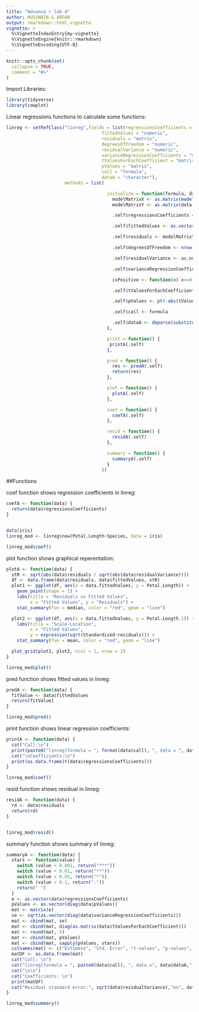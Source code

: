 ```yaml
---
title: "Advance r lab 4"
author: HUSSNAIN & ARFAN
output: rmarkdown::html_vignette
vignette: >
  %\VignetteIndexEntry{my-vignette}
  %\VignetteEngine{knitr::rmarkdown}
  %\VignetteEncoding{UTF-8}
---
```


```r
knitr::opts_chunk$set(
  collapse = TRUE,
  comment = "#>"
)
```

Import Libraries:

```r
library(tidyverse)
library(cowplot)
```

Linear regressions functions to calculate some functions:

```r
linreg <- setRefClass("linreg",fields = list(regressionsCoefficients = "matrix",
                                    fittedValues = "numeric",
                                    residuals = "matrix",
                                    degreesOfFreedom = "numeric",
                                    residualVariance = "numeric",
                                    varianceRegressionCoefficients = "matrix",
                                    tValuesForEachCoefficient = "matrix",
                                    pValues = "matrix",
                                    call = "formula",
                                    dataA = "character"),
                      methods = list(

                                      initialize = function(formula, data) {
                                        modelMatrixX <- as.matrix(model.matrix(formula, data))
                                        modelMatrixY <- as.matrix(data[all.vars(formula)[1]])

                                        .self$regressionsCoefficients <- (solve(t(modelMatrixX) %*% modelMatrixX)) %*% (t(modelMatrixX) %*% modelMatrixY)

                                        .self$fittedValues <- as.vector(modelMatrixX %*% regressionsCoefficients)

                                        .self$residuals <- modelMatrixY - fittedValues

                                        .self$degreesOfFreedom <- nrow(data) - ncol(modelMatrixX)

                                        .self$residualVariance <- as.numeric((t(residuals) %*% residuals) / degreesOfFreedom)

                                        .self$varianceRegressionCoefficients <- as.numeric(residualVariance) * (solve(t(modelMatrixX) %*% modelMatrixX))

                                        isPositive <- function(x) x>=0

                                        .self$tValuesForEachCoefficient <- as.vector(regressionsCoefficients) / (sqrt(varianceRegressionCoefficients))

                                        .self$pValues <- pt(-abs(tValuesForEachCoefficient), degreesOfFreedom)

                                        .self$call <- formula

                                        .self$dataA <- deparse(substitute(data))
                                      },

                                      print = function() {
                                       printA(.self)
                                      },

                                      pred = function() {
                                        res <- predA(.self)
                                        return(res)
                                      },

                                      plot = function() {
                                        plotA(.self)
                                      },

                                      coef = function() {
                                        coefA(.self)
                                      },

                                      resid = function() {
                                        residA(.self)
                                      },

                                      summary = function() {
                                        summaryA(.self)
                                      }
                                    ))
```


##Functions

coef function shows regression coefficients in linreg:

``` r
coefA <- function(data) {
  return(data$regressionsCoefficients)
}


data(iris)
linreg_mod <- linreg$new(Petal.Length~Species, data = iris)

linreg_mod$coef()
```

plot function shows graphical reperentation:

```r
plotA <- function(data) {
  stR <- sqrt(abs(data$residuals / sqrt(abs(data$residualVariance))))
  df <- data.frame(data$residuals, data$fittedValues, stR)
  plot1 <- ggplot(df, aes(x = data.fittedValues, y = Petal.Length)) +
    geom_point(shape = 1) +
    labs(title = "Residuals vs Fitted Values",
         x = "Fitted Values", y = "Residuals") +
    stat_summary(fun = median, color = "red", geom = "line")

  plot2 <- ggplot(df, aes(x = data.fittedValues, y = Petal.Length.1)) +     geom_point(shape = 1) +
    labs(title = "Scale-Location",
         x = "Fitted Values",
         y = expression(sqrt(Standardized~residuals))) +
    stat_summary(fun = mean, color = "red", geom = "line")

  plot_grid(plot1, plot2, ncol = 1, nrow = 2)
}

linreg_mod$plot()
```

pred function shows fitted values in linreg:

```r
predA <- function(data) {
  fitValue <- data$fittedValues
  return(fitValue)
}

linreg_mod$pred()
```

print function shows linear regression coefficients:

```r
printA <- function(data) {
  cat("Call:\n")
  print(paste0("linreg(formula = ", format(data$call), ", data = ", data$dataA, ")"))
  cat("\nCoefficients:\n")
  print(as.data.frame(t(data$regressionsCoefficients)))
}

linreg_mod$coef()
```


resid function shows residual in linreg:

```r
residA <- function(data) {
  rd <- data$residuals
  return(rd)
}


linreg_mod$resid()
```

summary function shows summary of linreg:

```r
summaryA <- function(data) {
  stars <- function(value) {
    switch (value < 0.001, return("***"))
    switch (value < 0.01, return("**"))
    switch (value < 0.05, return("*"))
    switch (value < 0.1, return("."))
    return(" ")
  }
  e <- as.vector(data$regressionsCoefficients)
  pValues <- as.vector(diag(data$pValues))
  mat <- matrix(e)
  se <- sqrt(as.vector(diag(data$varianceRegressionCoefficients)))
  mat <- cbind(mat, se)
  mat <- cbind(mat, diag(as.matrix(data$tValuesForEachCoefficient)))
  mat <- round(mat, 5)
  mat <- cbind(mat, pValues)
  mat <- cbind(mat, sapply(pValues, stars))
  colnames(mat) <- c("Estimate", "Std. Error", "t-values", "p-values", " ")
  matDF <- as.data.frame(mat)
  cat("Call: \n")
  cat("linreg(formula = ", paste0(data$call), ", data =", data$dataA,")")
  cat("\n\n")
  cat("Coefficients: \n")
  print(matDF)
  cat("Residual standard error:", sqrt(data$residualVariance),"on", data$degreesOfFreedom,"degrees of freedom")
}

linreg_mod$summary()

```


